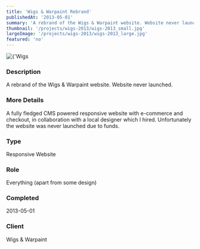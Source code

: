 ```yaml
---
title: 'Wigs & Warpaint Rebrand'
publishedAt: '2013-05-01'
summary: 'A rebrand of the Wigs & Warpaint website. Website never launched.'
thumbnail: '/projects/wigs-2013/wigs-2013_small.jpg'
largeImage: '/projects/wigs-2013/wigs-2013_large.jpg'
featured: 'no'
---
```


<div className="relative w-full h-[400px] sm:h-[600px] md:h-[760px] lg:h-[920px]">
  <Image
    alt={'Wigs & Warpaint Rebrand'}
    src={'/projects/wigs-2013/wigs-2013.jpg'}
    sizes="(max-width: 640px) 100%, 100%"
    fill={true}
    priority
    style={{
      objectFit: 'contain'
    }}
  />
</div>

### Description

A rebrand of the Wigs & Warpaint website. Website never launched.

### More Details

A fully fledged CMS powered responsive website with e-commerce and checkout, in collaboration with a local designer which I hired. Unfortunately the website was never launched due to funds.

### Type

Responsive Website

### Role

Everything (apart from some design)

### Completed
2013-05-01


### Client
Wigs & Warpaint

